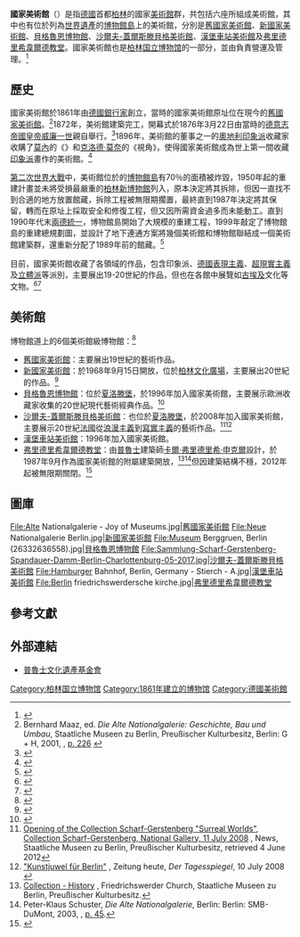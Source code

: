 {{Infobox Museum
 |name    = 國家美術館
 |native_name = {{lang|de|Nationalgalerie}}{{de icon}}
 |logo =
 |logosize =
 |logo_caption =
 |image    = AlteNationalgalerie 1a.jpg
 |image_size= 200
 |caption = 其中的[[舊國家美術館|舊國家美術館]]
 |map_type= Germany
 |map_size= <!-- default 220-->
 |map_caption= [[博物館島|博物館島]]在德國的大略位置
 |coordinates= {{coord|52|31|17|N|13|23|44|E|display=title, inline}}
 |former_name    = <!--前身-->
 |established    = 1861年
 |dissolved    = <!--关闭日期-->
 |location    = {{GER}}[[柏林|柏林]][[博物館島|博物館島]]
 |type    = [[美術館|美術館]]群
 |accreditation    = <!--委派经营-->
 |collections    = <!--藏品类别-->
 |collection_size    = <!--馆藏规模-->
 |visitors    = <!--参观人数-->
 |founder    = <!--建立者-->
 |director    = 
 |president    = <!--館长-->
 |curator    = <!--策展人-->
 |owner    = <!--所有者--> 
 |architect = {{le|居尼奧 薩德努松|Guðjón Samúelsson}}
 |publictransit    = <!--公共交通-->
 |website    = {{URL|http://www.smb.spk-berlin.de/ang}}
}}
'''國家美術館'''（{{lang-de|Nationalgalerie}}）是指[[德國|德國]]首都[[柏林|柏林]]的國家[[美術館|美術館]]群，共包括六座所組成美術館，其中也有位於列為[[世界遺產|世界遺產]]的[[博物館島|博物館島]]上的美術館，分別是[[舊國家美術館|舊國家美術館]]、[[新國家美術館|新國家美術館]]、[[貝格魯恩博物館|貝格魯恩博物館]]、[[沙爾夫-蓋爾斯滕貝格美術館|沙爾夫-蓋爾斯滕貝格美術館]]、[[漢堡車站美術館|漢堡車站美術館]]及[[弗里德里希韋爾德教堂|弗里德里希韋爾德教堂]]。國家美術館也是[[柏林国立博物馆|柏林国立博物馆]]的一部分，並由{{le|普魯士文化遺產基金會|Prussian Cultural Heritage Foundation}}負責營運及管理。<ref>{{Cite web|title=Staatliche Museen zu Berlin: About us - Profile|url=https://www.smb.museum/en/about-us/profile.html|accessdate=2019-07-09|last=Berlin|first=Staatliche Museen zu|work=Staatliche Museen zu Berlin|language=en|archive-date=2019-08-03|archive-url=https://web.archive.org/web/20190803133822/https://www.smb.museum/en/about-us/profile.html|dead-url=no}}</ref>

== 歷史 ==
國家美術館於1861年由[[德國|德國]][[銀行家|銀行家]]{{link-de|勒夫海因里希·威廉·瓦格納|Joachim Heinrich Wilhelm Wagener}}創立，當時的國家美術館原址位在現今的[[舊國家美術館|舊國家美術館]]。<ref>Bernhard Maaz, ed. ''Die Alte Nationalgalerie: Geschichte, Bau und Umbau'', Staatliche Museen zu Berlin, Preußischer Kulturbesitz, Berlin: G + H, 2001, {{ISBN|9783886094530}}, [https://books.google.com/books?ei=00fST5jDO4Ly2QXUmPmwDw&id=8anpAAAAMAAJ&dq=1866+Kommission+f%C3%BCr+den+Bau+der+Nationalgalerie&q=1866+konstituiert+sich+aufgrund+einer+K%C3%B6niglichen+Kabinetts-Ordre+die+Kommission+f%C3%BCr+den+Bau+der+Nationalgalerie#search_anchor p. 226] {{de icon}}</ref>1872年，美術館建築完工，開幕式於1876年3月22日由當時的[[德國君主列表|德意志帝國皇帝]][[威廉一世_(德國)|威廉一世]]親自舉行。<ref>{{Cite book|title=22. März 1876 Nationalgalerie Berlin|chapter=Unsere zeit|url=https://books.google.com/books?id=UqkmAQAAIAAJ&pg=PA241&dq=22.+M%C3%A4rz+1876+Nationalgalerie+Berlin&hl=en&sa=X&ei=UUnST4i3AYrE0QHVoOSLAw&sqi=2&ved=0CD4Q6AEwAg#v=onepage&q=22.%20M%C3%A4rz%201876%20Nationalgalerie%20Berlin&f=false|date=1877|language=de}}</ref>1896年，美術館的董事之一的[[奧地利|奧地利]][[印象派|印象派]]收藏家{{le|雨果馮·楚丘迪|Hugo von Tschudi}}收購了[[莫內|莫內]]的《{{le|音樂學院|In the Conservatory}}》和[[克洛德·莫奈|克洛德·莫奈]]的《視角》，使得國家美術館成為世上第一間收藏[[印象派|印象派]]畫作的美術館。<ref>{{Cite web|title=Staatliche Museen zu Berlin: Museums & institutions - Alte Nationalgalerie - Collection & research - About the collection|url=https://www.smb.museum/en/museums-institutions/alte-nationalgalerie/collection-research/about-the-collection.html|accessdate=2019-07-09|last=Berlin|first=Staatliche Museen zu|work=Staatliche Museen zu Berlin|language=en|archive-date=2019-05-12|archive-url=https://web.archive.org/web/20190512142105/https://www.smb.museum/en/museums-institutions/alte-nationalgalerie/collection-research/about-the-collection.html|dead-url=no}}</ref>

[[第二次世界大戰|第二次世界大戰]]中，美術館位於的[[博物館島|博物館島]]有70％的面積被炸毀，1950年起的重建計畫並未將受損最嚴重的[[柏林新博物館|柏林新博物館]]列入，原本決定將其拆除，但因一直找不到合適的地方放置館藏，拆除工程被無限期擱置，最終直到1987年決定將其保留，轉而在原址上採取安全和修復工程，但又因所需資金過多而未能動工。直到1990年代末[[兩德統一|兩德統一]]，博物館島開始了大規模的重建工程，1999年{{le|普魯士文化遺產基金會|Prussian Cultural Heritage Foundation}}敲定了博物館島的重建總規劃圖，並設計了地下連通方案將幾個美術館和博物館聯結成一個美術館建築群，還重新分配了1989年前的館藏。<ref>{{Cite web|title=舊國家美術館（Alte Nationalgalerie）|url=https://messsky.com/2017/10/31/%e8%88%8a%e5%9c%8b%e5%ae%b6%e7%be%8e%e8%a1%93%e9%a4%a8%ef%bc%88alte-nationalgalerie%ef%bc%89/|accessdate=2019-07-09|date=2017-10-31|last=amherstwu|work=MESS SKY chaos & creation|language=en}}{{Dead link|date=2020年7月 |bot=InternetArchiveBot |fix-attempted=yes }}</ref>

目前，國家美術館收藏了各領域的作品，包含印象派、[[德國表現主義|德國表現主義]]、[[超現實主義|超現實主義]]及[[立體派|立體派]]等派別，主要展出19-20世紀的作品，但也在各館中展覽如[[古埃及|古埃及]]文化等文物。<ref>{{Cite web|title=新國家畫廊 - 世界旅遊資訊 - 旅遊導覽|url=https://www.travelking.com.tw/tourguide/scenery104267.html|accessdate=2019-07-09|last=TravelKing旅遊王|work=TravelKing旅遊王|language=zh-tw|archive-date=2019-07-09|archive-url=https://web.archive.org/web/20190709140813/https://www.travelking.com.tw/tourguide/scenery104267.html|dead-url=no}}</ref><ref>{{Cite web|title=德國 – (2019更新)博物館島知性一日遊：佩加蒙博物館、新博物館、柏林大教堂|url=https://justgotraveler.blog/2017/02/08/germany-berlin-museumsinsel/|accessdate=2019-07-09|date=2017-02-08|work=Just Go！|language=zh-TW|archive-date=2019-07-09|archive-url=https://web.archive.org/web/20190709140812/https://justgotraveler.blog/2017/02/08/germany-berlin-museumsinsel/|dead-url=no}}</ref>

== 美術館 ==
博物館道上的6個美術館級博物館：<ref>{{Cite web|title=Nationalgalerie - Freunde der Nationalgalerie|url=https://www.freunde-der-nationalgalerie.de/de/nationalgalerie.html|accessdate=2019-07-09|work=www.freunde-der-nationalgalerie.de|archive-url=https://web.archive.org/web/20190528162917/https://www.freunde-der-nationalgalerie.de/de/nationalgalerie.html|archive-date=2019-05-28|dead-url=yes}}</ref>
*[[舊國家美術館|舊國家美術館]]：主要展出19世紀的藝術作品。
*[[新國家美術館|新國家美術館]]：於1968年9月15日開放，位於[[柏林文化廣場|柏林文化廣場]]，主要展出20世紀的作品。<ref>{{Cite web|title=40Jahre Nationalgalerie: Jubiläum einer Berliner Institution - Peter-Klaus Schuster blickt zurück – Berlin|url=https://www.bild.de/regional/berlin/jubilaeum-einer-berliner-institution-peter-klaus-schuster-5812374.bild.html|accessdate=2019-07-09|work=bild.de|language=de|archive-date=2019-07-09|archive-url=https://web.archive.org/web/20190709142952/https://www.bild.de/regional/berlin/jubilaeum-einer-berliner-institution-peter-klaus-schuster-5812374.bild.html|dead-url=no}}</ref>
*[[貝格魯恩博物館|貝格魯恩博物館]]：位於[[夏洛滕堡|夏洛滕堡]]，於1996年加入國家美術館，主要展示歐洲收藏家{{link-en|貝爾古恩|Heinz Berggruen}}收集的20世紀現代藝術經典作品。<ref>{{Cite journal|title=Berlin: Die unheimlichen Retter|url=https://www.spiegel.de/spiegel/print/d-9109819.html|date=1996-10-28|journal=Spiegel Online|volume=44|access-date=2019-07-09|archive-date=2020-09-03|archive-url=https://web.archive.org/web/20200903045951/https://www.spiegel.de/spiegel/print/d-9109819.html|dead-url=no}}</ref>
*[[沙爾夫-蓋爾斯滕貝格美術館|沙爾夫-蓋爾斯滕貝格美術館]]：也位於[[夏洛滕堡|夏洛滕堡]]，於2008年加入國家美術館，主要展示20世紀[[法國|法國]]從[[浪漫主義|浪漫主義]]到[[寫實主義|寫實主義]]的藝術作品。<ref name=Scharf>[http://www.smb.museum/smb/news/details.php?lang=en&objID=19270 Opening of the Collection Scharf-Gerstenberg "Surreal Worlds", Collection Scharf-Gerstenberg, National Gallery, 11 July 2008] {{Webarchive|url=https://archive.today/20121215183852/http://www.smb.museum/smb/news/details.php?lang=en&objID=19270 |date=2012-12-15 }}, News, Staatliche Museen zu Berlin, Preußischer Kulturbesitz, retrieved 4 June 2012</ref><ref name=Kunstjuwel>[http://www.tagesspiegel.de/zeitung/kunstjuwel-fuer-berlin/1275044.html "Kunstjuwel für Berlin"] {{Wayback|url=http://www.tagesspiegel.de/zeitung/kunstjuwel-fuer-berlin/1275044.html |date=20190709143004 }}, Zeitung heute, ''Der Tagesspiegel'', 10 July 2008 {{de icon}}</ref>
*[[漢堡車站美術館|漢堡車站美術館]]：1996年加入國家美術館。
*[[弗里德里希韋爾德教堂|弗里德里希韋爾德教堂]]：由[[普魯士|普魯士]]建築師[[卡爾·弗里德里希·申克爾|卡爾·弗里德里希·申克爾]]設計，於1987年9月作為國家美術館的附屬建築開放，<ref name=church>[http://www.smb.museum/smb/sammlungen/details.php?objID=19&n=1&r=5&p=1 Collection - History] {{Webarchive|url=https://archive.today/20121215145859/http://www.smb.museum/smb/sammlungen/details.php?objID=19&n=1&r=5&p=1 |date=2012-12-15 }}, Friedrichswerder Church, Staatliche Museen zu Berlin, Preußischer Kulturbesitz.</ref><ref name=Schuster>Peter-Klaus Schuster, ''Die Alte Nationalgalerie'', Berlin: Berlin: SMB-DuMont, 2003, {{ISBN|9783832173708}}, [https://books.google.com/books?ei=tcHTT4LCH8r50gGxs9m5Aw&id=m6npAAAAMAAJ&dq=Friedrichswerdersche+Kirche+Nationalgalerie+1987&q=September+1987+als+Filiale+der+Nationalgalerie+er%C3%B6ffnet.#search_anchor p. 45].</ref>但因建築結構不穩，2012年起被無限期關閉。<ref>{{Cite web|title=Staatliche Museen zu Berlin: Museums & institutions - Friedrichswerdersche Kirche - About us - Profile|url=https://www.smb.museum/en/museums-institutions/friedrichswerdersche-kirche/about-us/profile.html|accessdate=2019-07-09|last=Berlin|first=Staatliche Museen zu|work=Staatliche Museen zu Berlin|language=en|archive-date=2019-05-12|archive-url=https://web.archive.org/web/20190512142145/https://www.smb.museum/en/museums-institutions/friedrichswerdersche-kirche/about-us/profile.html|dead-url=no}}</ref>

== 圖庫 ==
<gallery>
File:Alte Nationalgalerie - Joy of Museums.jpg|[[舊國家美術館|舊國家美術館]]
File:Neue Nationalgalerie Berlin.jpg|[[新國家美術館|新國家美術館]]
File:Museum Berggruen, Berlin (26332636558).jpg|[[貝格魯恩博物館|貝格魯恩博物館]]
File:Sammlung-Scharf-Gerstenberg-Spandauer-Damm-Berlin-Charlottenburg-05-2017.jpg|[[沙爾夫-蓋爾斯滕貝格美術館|沙爾夫-蓋爾斯滕貝格美術館]]
File:Hamburger Bahnhof, Berlin, Germany - Stierch - A.jpg|[[漢堡車站美術館|漢堡車站美術館]]
File:Berlin friedrichswerdersche kirche.jpg|[[弗里德里希韋爾德教堂|弗里德里希韋爾德教堂]]
</gallery>

== 參考文獻 ==
{{Reflist|30em}}

== 外部連結 ==
* [http://www.smb.spk-berlin.de/ang 普魯士文化遺產基金會]{{Wayback|url=http://www.smb.spk-berlin.de/ang |date=20070806133626 }}{{de}}{{en}}


[[Category:柏林国立博物馆|Category:柏林国立博物馆]]
[[Category:1861年建立的博物馆|Category:1861年建立的博物馆]]
[[Category:德國美術館|Category:德國美術館]]